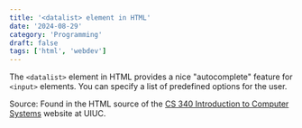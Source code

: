 ```yaml
---
title: '<datalist> element in HTML'
date: '2024-08-29'
category: 'Programming'
draft: false
tags: ['html', 'webdev']
---
```


The `<datalist>` element in HTML provides a nice "autocomplete" feature for `<input>` elements. You can specify a list of predefined options for the user.

Source: Found in the HTML source of the [CS 340 Introduction to Computer Systems](https://courses.grainger.illinois.edu/cs340/fa2024/) website at UIUC.

